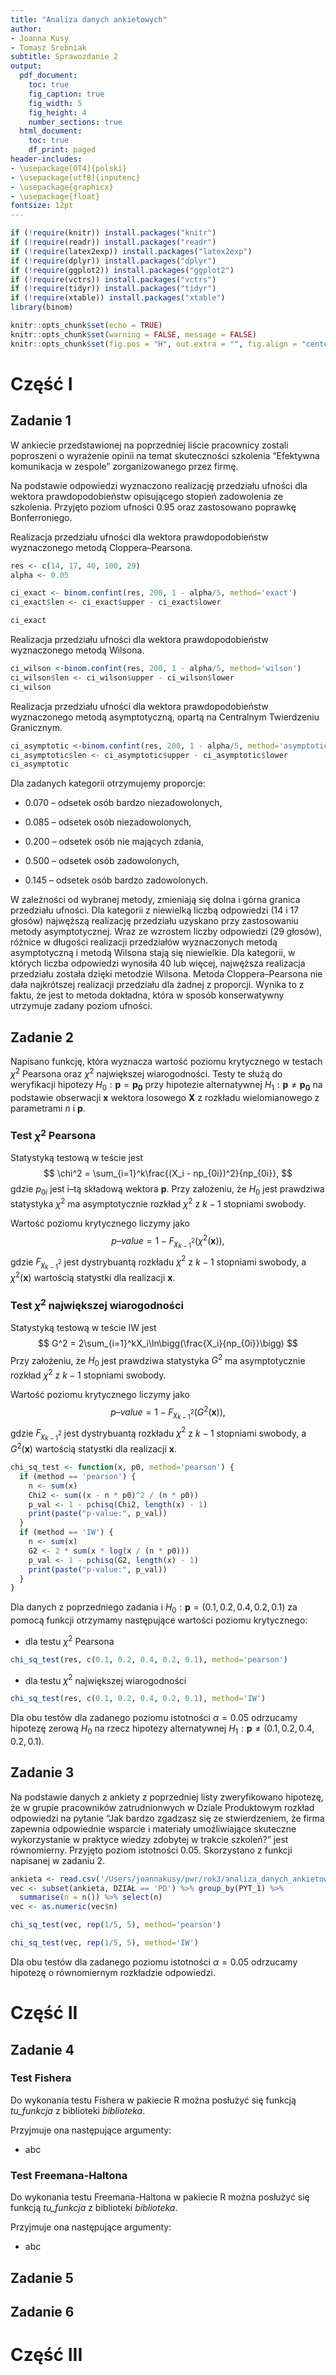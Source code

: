 ```yaml
---
title: "Analiza danych ankietowych"
author:
- Joanna Kusy
- Tomasz Srebniak
subtitle: Sprawozdanie 2
output:
  pdf_document:
    toc: true
    fig_caption: true
    fig_width: 5
    fig_height: 4
    number_sections: true
  html_document:
    toc: true
    df_print: paged
header-includes:
- \usepackage[OT4]{polski}
- \usepackage[utf8]{inputenc}
- \usepackage{graphicx}
- \usepackage{float}
fontsize: 12pt
---
```


```r
if (!require(knitr)) install.packages("knitr")
if (!require(readr)) install.packages("readr")
if (!require(latex2exp)) install.packages("latex2exp")
if (!require(dplyr)) install.packages("dplyr")
if (!require(ggplot2)) install.packages("ggplot2")
if (!require(vctrs)) install.packages("vctrs")
if (!require(tidyr)) install.packages("tidyr")
if (!require(xtable)) install.packages("xtable")
library(binom)

knitr::opts_chunk$set(echo = TRUE)
knitr::opts_chunk$set(warning = FALSE, message = FALSE)
knitr::opts_chunk$set(fig.pos = "H", out.extra = "", fig.align = "center")

```

\newpage

# Część I

## Zadanie 1

W ankiecie przedstawionej na poprzedniej liście pracownicy zostali poproszeni o wyrażenie opinii na temat skuteczności szkolenia "Efektywna komunikacja w zespole" zorganizowanego przez firmę.

Na podstawie odpowiedzi wyznaczono realizację przedziału ufności dla wektora prawdopodobieństw opisującego stopień zadowolenia ze szkolenia. Przyjęto poziom ufności $0.95$ oraz zastosowano poprawkę Bonferroniego.

Realizacja przedziału ufności dla wektora prawdopodobieństw wyznaczonego metodą Cloppera–Pearsona.

```r
res <- c(14, 17, 40, 100, 29)
alpha <- 0.05
```

```r
ci_exact <- binom.confint(res, 200, 1 - alpha/5, method='exact')
ci_exact$len <- ci_exact$upper - ci_exact$lower
```

```r
ci_exact
```

Realizacja przedziału ufności dla wektora prawdopodobieństw wyznaczonego metodą Wilsona.

```r
ci_wilson <-binom.confint(res, 200, 1 - alpha/5, method='wilson')
ci_wilson$len <- ci_wilson$upper - ci_wilson$lower
ci_wilson
```

Realizacja przedziału ufności dla wektora prawdopodobieństw wyznaczonego metodą asymptotyczną, opartą na Centralnym Twierdzeniu Granicznym.

```r
ci_asymptotic <-binom.confint(res, 200, 1 - alpha/5, method='asymptotic')
ci_asymptotic$len <- ci_asymptotic$upper - ci_asymptotic$lower
ci_asymptotic
```

Dla zadanych kategorii otrzymujemy proporcje:

-   $0.070$ – odsetek osób bardzo niezadowolonych,

-   $0.085$ – odsetek osób niezadowolonych,

-   $0.200$ – odsetek osób nie mających zdania,

-   $0.500$ – odsetek osób zadowolonych,

-   $0.145$ – odsetek osób bardzo zadowolonych.

W zależności od wybranej metody, zmieniają się dolna i górna granica przedziału ufności. Dla kategorii z niewielką liczbą odpowiedzi (14 i 17 głosów) najwęższą realizację przedziału uzyskano przy zastosowaniu metody asymptotycznej. Wraz ze wzrostem liczby odpowiedzi (29 głosów), różnice w długości realizacji przedziałów wyznaczonych metodą asymptotyczną i metodą Wilsona stają się niewielkie. Dla kategorii, w których liczba odpowiedzi wynosiła 40 lub więcej, najwęższa realizacja przedziału została dzięki metodzie Wilsona. Metoda Cloppera–Pearsona nie dała najkrótszej realizacji przedziału dla żadnej z proporcji. Wynika to z faktu, że jest to metoda dokładna, która w sposób konserwatywny utrzymuje zadany poziom ufności.

## Zadanie 2

Napisano funkcję, która wyznacza wartość poziomu krytycznego w testach $\chi^2$ Pearsona oraz $\chi^2$ największej wiarogodności. Testy te służą do weryfikacji hipotezy $H_0: \mathbf{p} = \mathbf{p_0}$ przy hipotezie alternatywnej $H_1:\mathbf{p} \neq \mathbf{p_0}$ na podstawie obserwacji $\mathbf{x}$ wektora losowego $\mathbf{X}$ z rozkładu wielomianowego z parametrami $n$ i $\mathbf{p}$.

### Test $\chi^2$ Pearsona

Statystyką testową w teście jest $$
\chi^2 = \sum_{i=1}^k\frac{(X_i - np_{0i})^2}{np_{0i}},
$$ gdzie $p_{0i}$ jest i–tą składową wektora $\mathbf{p}$. \newline \newline Przy założeniu, że $H_0$ jest prawdziwa statystyka $\chi^2$ ma asymptotycznie rozkład $\chi^2$ z $k-1$ stopniami swobody. \newline

Wartość poziomu krytycznego liczymy jako $$
p–value=1-F_{\chi_{k-1}^2}(\chi^2(\mathbf{x})),
$$ gdzie $F_{\chi_{k-1}^2}$ jest dystrybuantą rozkładu $\chi^2$ z $k-1$ stopniami swobody, a $\chi^2(\mathbf{x})$ wartością statystki dla realizacji $\mathbf{x}$. \newline

### Test $\chi^2$ największej wiarogodności

Statystyką testową w teście IW jest $$
G^2 = 2\sum_{i=1}^kX_i\ln\bigg(\frac{X_i}{np_{0i}}\bigg)
$$ Przy założeniu, że $H_0$ jest prawdziwa statystyka $G^2$ ma asymptotycznie rozkład $\chi^2$ z $k-1$ stopniami swobody. \newline

Wartość poziomu krytycznego liczymy jako $$
p–value=1-F_{\chi_{k-1}^2}(G^2(\mathbf{x})),
$$ gdzie $F_{\chi_{k-1}^2}$ jest dystrybuantą rozkładu $\chi^2$ z $k-1$ stopniami swobody, a $G^2(\mathbf{x})$ wartością statystki dla realizacji $\mathbf{x}$. \newline

```r
chi_sq_test <- function(x, p0, method='pearson') {
  if (method == 'pearson') {
    n <- sum(x)
    Chi2 <- sum((x - n * p0)^2 / (n * p0))
    p_val <- 1 - pchisq(Chi2, length(x) - 1)
    print(paste("p-value:", p_val))
  }
  if (method == 'IW') {
    n <- sum(x)
    G2 <- 2 * sum(x * log(x / (n * p0)))
    p_val <- 1 - pchisq(G2, length(x) - 1)
    print(paste("p-value:", p_val))
  }
}
```

Dla danych z poprzedniego zadania i $H_0: \mathbf{p} = (0.1, 0.2, 0.4, 0.2, 0.1)$ za pomocą funkcji otrzymamy następujące wartości poziomu krytycznego:

-   dla testu $\chi^2$ Pearsona

```r
chi_sq_test(res, c(0.1, 0.2, 0.4, 0.2, 0.1), method='pearson')
```

-   dla testu $\chi^2$ największej wiarogodności

```r
chi_sq_test(res, c(0.1, 0.2, 0.4, 0.2, 0.1), method='IW')
```

Dla obu testów dla zadanego poziomu istotności $\alpha =0.05$ odrzucamy hipotezę zerową $H_0$ na rzecz hipotezy alternatywnej $H_1: \mathbf{p} \neq (0.1, 0.2, 0.4, 0.2, 0.1)$.

## Zadanie 3

Na podstawie danych z ankiety z poprzedniej listy zweryfikowano hipotezę, że w grupie pracowników zatrudnionwych w Dziale Produktowym rozkład odpowiedzi na pytanie "Jak bardzo zgadzasz się ze stwierdzeniem, że firma zapewnia odpowiednie wsparcie i materiały umożliwiające skuteczne wykorzystanie w praktyce wiedzy zdobytej w trakcie szkoleń?" jest równomierny. Przyjęto poziom istotności 0.05. Skorzystano z funkcji napisanej w zadaniu 2.

```r
ankieta <- read.csv('/Users/joannakusy/pwr/rok3/analiza_danych_ankietowych/Categorical_Data_Analysis/sprawozdanie1/ankieta.csv', header = TRUE, sep = ";", fileEncoding = "Latin2")
vec <- subset(ankieta, DZIAŁ == 'PD') %>% group_by(PYT_1) %>%
  summarise(n = n()) %>% select(n)
vec <- as.numeric(vec$n)
```

```r
chi_sq_test(vec, rep(1/5, 5), method='pearson')  
```

```r
chi_sq_test(vec, rep(1/5, 5), method='IW')
```

Dla obu testów dla zadanego poziomu istotności $\alpha =0.05$ odrzucamy hipotezę o równomiernym rozkładzie odpowiedzi.

# Część II

## Zadanie 4

### Test Fishera

Do wykonania testu Fishera w pakiecie R można posłużyć się funkcją *tu_funkcja* z biblioteki *biblioteka*.

Przyjmuje ona następujące argumenty:

-   abc

### Test Freemana-Haltona

Do wykonania testu Freemana-Haltona w pakiecie R można posłużyć się funkcją *tu_funkcja* z biblioteki *biblioteka*.

Przyjmuje ona następujące argumenty:

-   abc

## Zadanie 5

## Zadanie 6

# Część III
